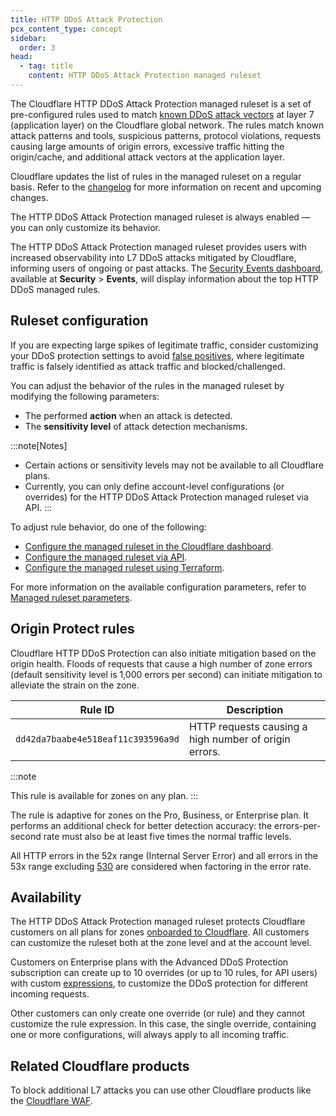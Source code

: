 ```yaml
---
title: HTTP DDoS Attack Protection
pcx_content_type: concept
sidebar:
  order: 3
head:
  - tag: title
    content: HTTP DDoS Attack Protection managed ruleset
---
```


The Cloudflare HTTP DDoS Attack Protection managed ruleset is a set of pre-configured rules used to match [known DDoS attack vectors](/ddos-protection/about/attack-coverage/) at layer 7 (application layer) on the Cloudflare global network. The rules match known attack patterns and tools, suspicious patterns, protocol violations, requests causing large amounts of origin errors, excessive traffic hitting the origin/cache, and additional attack vectors at the application layer.

Cloudflare updates the list of rules in the managed ruleset on a regular basis. Refer to the [changelog](/ddos-protection/change-log/http/) for more information on recent and upcoming changes.

The HTTP DDoS Attack Protection managed ruleset is always enabled — you can only customize its behavior.

The HTTP DDoS Attack Protection managed ruleset provides users with increased observability into L7 DDoS attacks mitigated by Cloudflare, informing users of ongoing or past attacks. The [Security Events dashboard](/waf/analytics/security-events/), available at **Security** > **Events**, will display information about the top HTTP DDoS managed rules.

## Ruleset configuration

If you are expecting large spikes of legitimate traffic, consider customizing your DDoS protection settings to avoid [false positives](/ddos-protection/managed-rulesets/adjust-rules/false-positive/), where legitimate traffic is falsely identified as attack traffic and blocked/challenged.

You can adjust the behavior of the rules in the managed ruleset by modifying the following parameters:

- The performed **action** when an attack is detected.
- The **sensitivity level** of attack detection mechanisms.

:::note[Notes]

- Certain actions or sensitivity levels may not be available to all Cloudflare plans.
- Currently, you can only define account-level configurations (or overrides) for the HTTP DDoS Attack Protection managed ruleset via API.
:::

To adjust rule behavior, do one of the following:

- [Configure the managed ruleset in the Cloudflare dashboard](/ddos-protection/managed-rulesets/http/configure-dashboard/).
- [Configure the managed ruleset via API](/ddos-protection/managed-rulesets/http/configure-api/).
- [Configure the managed ruleset using Terraform](/terraform/additional-configurations/ddos-managed-rulesets/#example-configure-http-ddos-attack-protection).

For more information on the available configuration parameters, refer to [Managed ruleset parameters](/ddos-protection/managed-rulesets/http/override-parameters/).

## Origin Protect rules

Cloudflare HTTP DDoS Protection can also initiate mitigation based on the origin health. Floods of requests that cause a high number of zone errors (default sensitivity level is 1,000 errors per second) can initiate mitigation to alleviate the strain on the zone.

| Rule ID | Description | 
| --- | --- |
| `dd42da7baabe4e518eaf11c393596a9d` | HTTP requests causing a high number of origin errors. |

:::note

This rule is available for zones on any plan. 
:::

The rule is adaptive for zones on the Pro, Business, or Enterprise plan. It performs an additional check for better detection accuracy: the errors-per-second rate must also be at least five times the normal traffic levels.

All HTTP errors in the 52x range (Internal Server Error) and all errors in the 53x range excluding [530](/support/troubleshooting/cloudflare-errors/troubleshooting-cloudflare-5xx-errors/#530error) are considered when factoring in the error rate.

## Availability

The HTTP DDoS Attack Protection managed ruleset protects Cloudflare customers on all plans for zones [onboarded to Cloudflare](/dns/zone-setups/full-setup/). All customers can customize the ruleset both at the zone level and at the account level.

Customers on Enterprise plans with the Advanced DDoS Protection subscription can create up to 10 overrides (or up to 10 rules, for API users) with custom [expressions](/ddos-protection/managed-rulesets/http/override-expressions/), to customize the DDoS protection for different incoming requests.

Other customers can only create one override (or rule) and they cannot customize the rule expression. In this case, the single override, containing one or more configurations, will always apply to all incoming traffic.

## Related Cloudflare products

To block additional L7 attacks you can use other Cloudflare products like the [Cloudflare WAF](/waf/).
